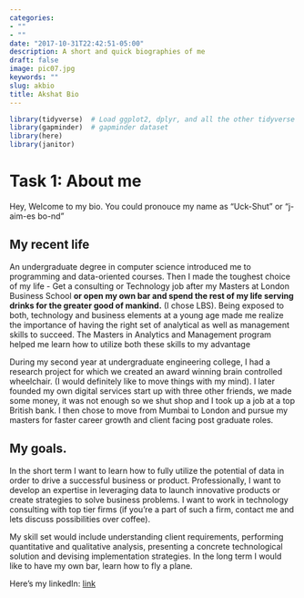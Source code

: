 ```yaml
---
categories:
- ""
- ""
date: "2017-10-31T22:42:51-05:00"
description: A short and quick biographies of me
draft: false
image: pic07.jpg
keywords: ""
slug: akbio
title: Akshat Bio
---
```


```r
library(tidyverse)  # Load ggplot2, dplyr, and all the other tidyverse packages
library(gapminder)  # gapminder dataset
library(here)
library(janitor)
```
# Task 1: About me
Hey, Welcome to my bio. You could pronouce my name as "Uck-Shut" or "j-aim-es bo-nd"

## My recent life
An undergraduate degree in computer science introduced me to programming and data-oriented courses. Then I made the toughest choice of my life - Get a consulting or Technology job after my Masters at London Business School **or open my own bar and spend the rest of my life serving drinks for the greater good of mankind.** (I chose LBS). Being exposed to both, technology and business elements at a young age made me realize the importance of having the right set of analytical as well as management skills to succeed. The Masters in Analytics and Management program helped me learn how to utilize both these skills to my advantage 

During my second year at undergraduate engineering college, I had a research project for which we created an award winning brain controlled wheelchair. (I would definitely like to move things with my mind). I later founded my own digital services start up with three other friends, we made some money, it was not enough so we shut shop and I took up a job at a top British bank. I then chose to move from Mumbai to London and pursue my masters for faster career growth and client facing post graduate roles. 

## My goals.
In the short term I want to learn how to fully utilize the potential of data in order to drive a successful business or product. Professionally, I want to develop an expertise in leveraging data to launch innovative products or create strategies to solve business problems. I want to work in technology consulting with top tier firms (if you're a part of such a firm, contact me and lets discuss possibilities over coffee). 

My skill set would include understanding client requirements, performing quantitative and qualitative analysis, presenting a concrete technological solution and devising implementation strategies.
In the long term I would like to have my own bar, learn how to fly a plane.

Here's my linkedIn: [link](https://www.linkedin.com/in/akshatkacheria/)



